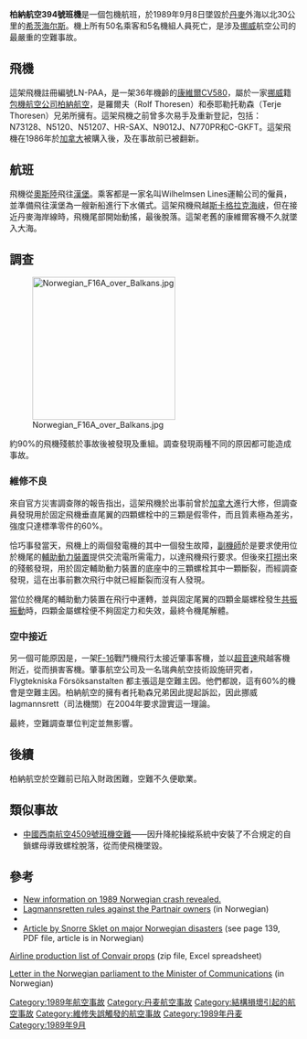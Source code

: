 {{Infobox Airliner accident|name=帕納航空394號班機|
Crash image=Partnair CV-580 LN-PAA.jpg|
Image caption=肇事的LN-PAA，攝於1987年|
Date=1989年9月8日|
Type=飛行中結構失效|
Site={{DNK}}外海的[[希茨海尔斯|希茨海尔斯]]|
Fatalities=55|
Injuries=0|
Aircraft Type=[[康維爾|康維爾]]CV580|
|Origin= {{NOR}}[[奧斯陸国际机场|奧斯陸国际机场]]
|Destination= {{GER}}[[漢堡國際機場|漢堡國際機場]]
|Operator=[[柏納航空|柏納航空]]|
Tail Number=LN-PAA|
Passengers=50|
Crew=5|
Survivors=0|
}}
'''柏納航空394號班機'''是一個包機航班，於1989年9月8日墜毀於[[丹麥|丹麥]]外海以北30公里的[[希茨海尔斯|希茨海尔斯]]。機上所有50名乘客和5名機組人員死亡，是涉及[[挪威|挪威]]航空公司的最嚴重的空難事故。

==飛機== 
這架飛機註冊編號LN-PAA，是一架36年機齡的[[康維爾|康維爾]][[CV580|CV580]]，屬於一家[[挪威|挪威]]籍[[包機|包機航空公司]][[柏納航空|柏納航空]]，是羅爾夫（Rolf Thoresen）和泰耶勒托勒森（Terje Thoresen）兄弟所擁有。這架飛機之前曾多次易手及重新登記，包括：N73128、N5120、N51207、HR-SAX、N9012J、N770PR和C-GKFT{{ref|list}}。這架飛機在1986年於[[加拿大|加拿大]]被購入後，及在事故前已被翻新{{ref|parliamentletter}}。

==航班== 
飛機從[[奧斯陸|奧斯陸]]飛往[[漢堡|漢堡]]。乘客都是一家名叫Wilhelmsen Lines運輸公司的僱員，並準備飛往漢堡為一艘新船進行下水儀式。這架飛機飛越[[斯卡格拉克海峡|斯卡格拉克海峡]]，但在接近丹麥海岸線時，飛機尾部開始動搖，最後脫落。這架老舊的康維爾客機不久就墜入大海。

==調查== 
[[File:Norwegian_F16A_over_Balkans.jpg|250px]]

約90%的飛機殘骸於事故後被發現及重組。調查發現兩種不同的原因都可能造成事故。 

===維修不良===
來自官方災害調查隊的報告指出，這架飛機於出事前曾於[[加拿大|加拿大]]進行大修，但調查員發現用於固定飛機垂直尾翼的四顆螺栓中的三顆是假零件，而且質素極為差劣，強度只達標準零件的60%。

恰巧事發當天，飛機上的兩個發電機的其中一個發生故障，[[副機師|副機師]]於是要求使用位於機尾的[[輔助動力裝置|輔助動力裝置]]提供交流電所需電力，以達飛機飛行要求。但後來[[打撈|打撈]]出來的殘骸發現，用於固定輔助動力裝置的底座中的三顆螺栓其中一顆斷裂，而經調查發現，這在出事前數次飛行中就已經斷裂而沒有人發現。

當位於機尾的輔助動力裝置在飛行中運轉，並與固定尾翼的四顆金屬螺栓發生[[共鳴|共振振動]]時，四顆金屬螺栓便不夠固定力和失效，最終令機尾解體。 

===空中接近===
另一個可能原因是，一架[[F-16|F-16]]戰鬥機飛行太接近肇事客機，並以[[超音速|超音速]]飛越客機附近，從而損害客機。肇事航空公司及一名瑞典航空技術設施研究者，Flygtekniska Försöksanstalten 都主張這是空難主因。他們都說，這有60%的機會是空難主因。柏納航空的擁有者托勒森兄弟因此提起訴訟，因此挪威lagmannsrett（司法機關）在2004年要求證實這一理論。

最終，空難調查單位判定並無影響。

==後續==

柏納航空於空難前已陷入財政困難，空難不久便歇業。

==類似事故==
*[[中國西南航空4509號班機空難|中國西南航空4509號班機空難]]——因升降舵操縱系統中安裝了不合規定的自鎖螺母導致螺栓脫落，從而使飛機墜毀。

==參考==
*[http://www.allbusiness.com/operations/shipping-air-freight/763374-1.html New information on 1989 Norwegian crash revealed.] {{Wayback|url=http://www.allbusiness.com/operations/shipping-air-freight/763374-1.html |date=20070930201618 }}
*[https://web.archive.org/web/20070928084421/http://www.bygdeposten.no/Innenriks/article868327.ece?service=print Lagmannsretten rules against the Partnair owners] (in Norwegian)
*{{ASN accident|id=19890908-0}}
*[https://web.archive.org/web/20080227220651/http://www.sikkerhetsdagene.no/kapitler/7Sklet.pdf Article by Snorre Sklet on major Norwegian disasters] (see page 139, PDF file, article is in Norwegian)
{{note|list}} [https://web.archive.org/web/20051102034236/http://www.planemad.net/airlinerlist/convair-340.zip Airline production list of Convair props] (zip file, Excel spreadsheet) 

{{note|parliamentletter}} [http://epos.stortinget.no/SpmDetalj.aspx?id=16011 Letter in the Norwegian parliament to the Minister of Communications] {{Wayback|url=http://epos.stortinget.no/SpmDetalj.aspx?id=16011 |date=20070311020430 }} (in Norwegian)
{{1989年航空事故}}
{{Mayday NavBox}}

[[Category:1989年航空事故|Category:1989年航空事故]]
[[Category:丹麦航空事故|Category:丹麦航空事故]]
[[Category:結構損壞引起的航空事故|Category:結構損壞引起的航空事故]]
[[Category:維修失誤觸發的航空事故|Category:維修失誤觸發的航空事故]]
[[Category:1989年丹麦|Category:1989年丹麦]]
[[Category:1989年9月|Category:1989年9月]]